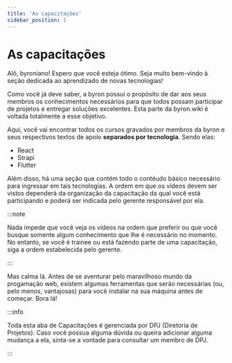 ```yaml
---
title: 'As capacitações'
sidebar_position: 1
---
```


# As capacitações

Alô, byroniano! Espero que você esteja ótimo. Seja muito bem-vindo à seção dedicada ao aprendizado de novas tecnologias!

Como você já deve saber, a byron possui o propósito de dar aos seus membros os conhecimentos necessários para que todos possam participar de projetos e entregar soluções excelentes. Esta parte da byron.wiki é voltada totalmente a esse objetivo.

Aqui, você vai encontrar todos os cursos gravados por membros da byron e seus respectivos textos de apoio **separados por tecnologia**. Sendo elas:

- React
- Strapi
- Flutter

Além disso, há uma seção que contém todo o contéudo básico necessário para ingressar em tais tecnologias. A ordem em que os vídeos devem ser vistos dependerá da organização da capacitação da qual você está participando e poderá ser indicada pelo gerente responsável por ela.

:::note

Nada impede que você veja os vídeos na ordem que preferir ou que você busque somente algum conhecimento que lhe é necessário no momento. No entanto, se você é trainee ou está fazendo parte de uma capacitação, siga a ordem estabelecida pelo gerente.

:::

Mas calma lá. Antes de se aventurar pelo maravilhoso mundo da progamação web, existem algumas ferramentas que serão necessárias (ou, pelo menos, vantajosas) para você instalar na sua máquina antes de começar. Bora lá!

:::info

Toda esta aba de Capacitações é gerenciada por DPJ (Diretoria de Projetos). Caso você possua alguma dúvida ou queira adicionar alguma mudança a ela, sinta-se a vontade para consultar um membro de DPJ.

:::
